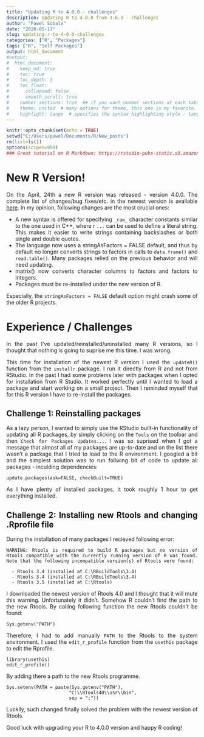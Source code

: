 ```yaml
---
title: "Updating R to 4.0.0 - challenges"
description: Updating R to 4.0.0 from 3.6.3 - challenges
author: "Pawel Sobala"
date: "2020-05-17"
slug: updating-r-to-4-0-0-challenges
categories: ["R", "Packages"]
tags: ["R", "Self Packages"]
output: html_document
#output: 
#  html_document:
#    keep_md: true
#    toc: true
#    toc_depth: 3
#    toc_float: 
#      collapsed: false
#      smooth_scroll: true
#    number_sections: true  ## if you want number sections at each table header
#    theme: united  # many options for theme, this one is my favorite.
#    highlight: tango  # specifies the syntax highlighting style - tango # https://www.garrickadenbuie.com/blog/pandoc-syntax-highlighting-examples/
---
```


<style>
body {
text-align: justify}
</style>

```r
knitr::opts_chunk$set(echo = TRUE)
setwd("C:/Users/pawel/Documents/R/New_posts")
rm(list=ls())
options(scipen=999)
### Great tutorial on R Markdown: https://rstudio-pubs-static.s3.amazonaws.com/180546_e2d5bf84795745ebb5cd3be3dab71fca.html#1_welcome
```

# New R Version!

On the April, 24th a new R version was released - version 4.0.0. The complete list of changes/bug fixes/etc. in the newest version is available [here](https://cran.r-project.org/doc/manuals/r-release/NEWS.pdf). In my opinion, following changes are the most crucial ones:

* A new syntax is offered for specifying `_raw_` character constants similar to the one used in C++, where r `...` can be used to define a literal string. This makes it easier to write strings containing backslashes or both single and double quotes.
* The language now uses a stringAsFactors = FALSE default, and thus by default no longer converts strings to factors in calls to `data.frame()` and `read.table()`. Many packages relied on the previous behavior and will need updating.
* matrix() now converts character columns to factors and factors to integers.
* Packages must be re-installed under the new version of R.


Especially, the `stringAsFactors = FALSE` default option might crash some of the older R projects.

# Experience / Challenges

In the past I've updated/reinstalled/uninstalled many R versions, so I thought that nothing is going to suprise me this time. I was wrong. 

This time for installation of the newest R version I used the `updateR()` function from the `installr` package. I run it directly from R and not from RStudio. In the past I had some problems later with packages when I opted for installation from R Studio. It worked perfectly until I wanted to load a package and start working on a small project. Then I reminded myself that for this R version I have to re-install the packages.

## Challenge 1: Reinstalling packages

As a lazy person, I wanted to simply use the RStudio built-in functionality of updating all R packages, by simply clicking on the `Tools` on the toolbar and then `Check for Packages Updates...`. I was so suprised when I got a message that almost all of my packages are up-to-date and on the list there wasn't a package that I tried to load to the R environment. I googled a bit and the simplest solution was to run follwing bit of code to update all packages - inculding dependencies:

```{}
update.packages(ask=FALSE, checkBuilt=TRUE)
```

As I have plenty of installed packages, it took roughly 1 hour to get everything installed.

## Challenge 2: Installing new Rtools and changing .Rprofile file

During the installation of many packages I recieved following error:

```{}
WARNING: Rtools is required to build R packages but no version of Rtools compatible with the currently running version of R was found. Note that the following incompatible version(s) of Rtools were found:

  - Rtools 3.4 (installed at C:\RBuildTools\3.4)
  - Rtools 3.4 (installed at C:\RBuildTools\3.4)
  - Rtools 3.5 (installed at C:\Rtools)
```

I downloaded the newest version of Rtools 4.0 and I thought that it will mute this warning. Unfortunately it didn't. Somehow R couldn't find the path to the new Rtools. By calling following function the new Rtools couldn't be found:

```{}
Sys.getenv("PATH")
```

Therefore, I had to add manually `PATH` to the Rtools to the system environment. I used the `edit_r_profile` function from the `usethis` package to edit the Rprofile.

```{}
library(usethis)
edit_r_profile()
```

By adding there a path to the new Rtools programme.

```{}
Sys.setenv(PATH = paste(Sys.getenv("PATH"), 
                       "C:\\RTools40\\usr\\bin",
                       sep = ";"))
```

Luckily, such changed finally solved the problem with the newest version of Rtools.

Good luck with upgrading your R to 4.0.0 version and happy R coding!


